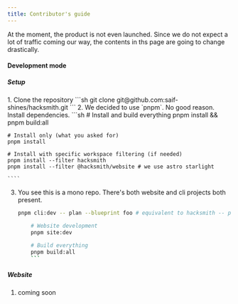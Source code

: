 ```yaml
---
title: Contributor's guide
---
```



At the moment, the product is not even launched. Since we do not expect a lot of traffic coming our way, the contents in ths page are going to change drastically.

#### Development mode

##### Setup

<Steps>
1. Clone the repository
   ```sh
   git clone git@github.com:saif-shines/hacksmith.git
   ```
2. We decided to use `pnpm`. No good reason. Install dependencies.
   ```sh
    # Install and build everything
    pnpm install && pnpm build:all

    # Install only (what you asked for)
    pnpm install

    # Install with specific workspace filtering (if needed)
    pnpm install --filter hacksmith
    pnpm install --filter @hacksmith/website # we use astro starlight

    ````

3.  You see this is a mono repo. There's both website and cli projects both present.

    ````sh # CLI development
    pnpm cli:dev -- plan --blueprint foo # equivalent to hacksmith -- plan --blueprint foo

        # Website development
        pnpm site:dev

        # Build everything
        pnpm build:all
        ```
    ````

  </Steps>

##### Website

<Steps>

1. coming soon

</Steps>
